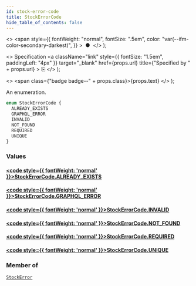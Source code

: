 ```yaml
---
id: stock-error-code
title: StockErrorCode
hide_table_of_contents: false
---
```


  <>
    <span
      style={{
        fontWeight: "normal",
        fontSize: ".5em",
        color: "var(--ifm-color-secondary-darkest)",
      }}
    >
      &nbsp;●&nbsp;
    </span>
  </>
);

  <>
    Specification
    <a
      className="link"
      style={{ fontSize: "1.5em", paddingLeft: "4px" }}
      target="\_blank"
      href={props.url}
      title={"Specified by " + props.url}
    >
      ⎘
    </a>
  </>
);

  <>
    <span class={"badge badge--" + props.class}>{props.text}</span>
  </>
);

An enumeration.

```graphql
enum StockErrorCode {
  ALREADY_EXISTS
  GRAPHQL_ERROR
  INVALID
  NOT_FOUND
  REQUIRED
  UNIQUE
}
```

### Values

#### [<code style={{ fontWeight: 'normal' }}>StockErrorCode.<b>ALREADY_EXISTS</b></code>](#)

>

#### [<code style={{ fontWeight: 'normal' }}>StockErrorCode.<b>GRAPHQL_ERROR</b></code>](#)

>

#### [<code style={{ fontWeight: 'normal' }}>StockErrorCode.<b>INVALID</b></code>](#)

>

#### [<code style={{ fontWeight: 'normal' }}>StockErrorCode.<b>NOT_FOUND</b></code>](#)

>

#### [<code style={{ fontWeight: 'normal' }}>StockErrorCode.<b>REQUIRED</b></code>](#)

>

#### [<code style={{ fontWeight: 'normal' }}>StockErrorCode.<b>UNIQUE</b></code>](#)

>

### Member of

[`StockError`](../../api-reference/objects/stock-error) <Badge class="secondary" text="object"/>
